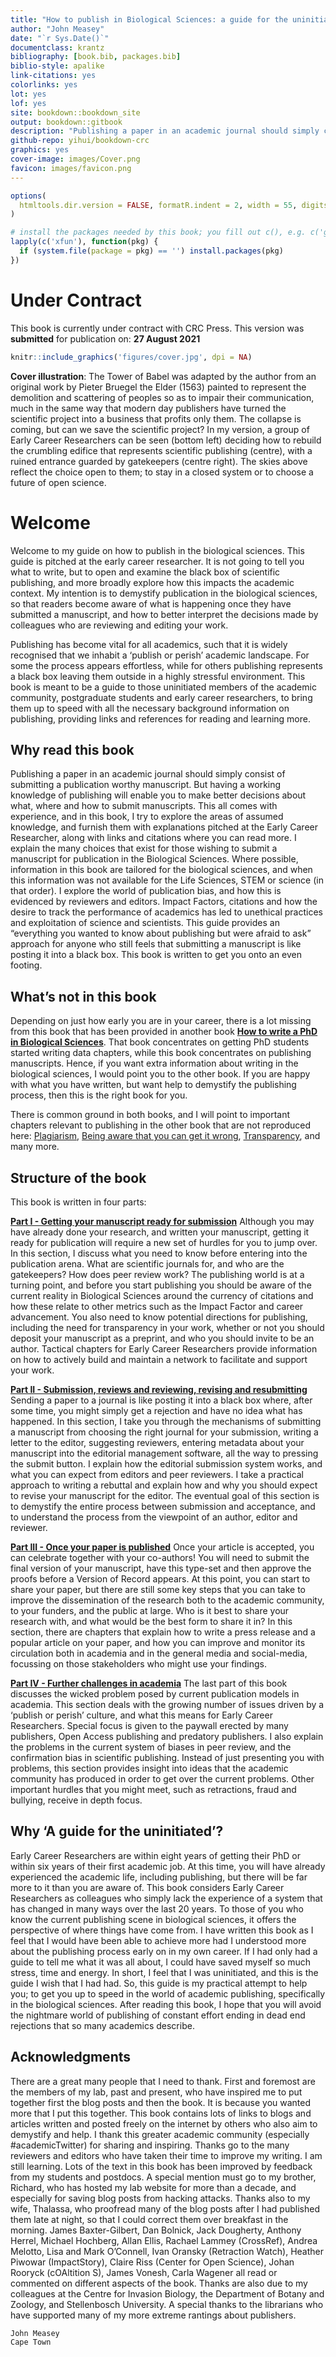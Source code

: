 --- 
title: "How to publish in Biological Sciences: a guide for the uninitiated"
author: "John Measey"
date: "`r Sys.Date()`"
documentclass: krantz
bibliography: [book.bib, packages.bib]
biblio-style: apalike
link-citations: yes
colorlinks: yes
lot: yes
lof: yes
site: bookdown::bookdown_site
output: bookdown::gitbook
description: "Publishing a paper in an academic journal should simply consist of submitting a publication worthy manuscript. But having a working knowledge of publishing will enable you to make better decisions about what, where and how to submit manuscripts. This all comes with experience, and in this book, I try to explore the areas of assumed knowledge, and furnish them with explanations pitched at the Early Career Researcher, along with links and citations where you can read more. I explain the many choices that exist for those wishing to submit a manuscript for publication in the Biological Sciences. I explore the world of publication bias, and how this is evidenced by reviewers and editors. Impact Factors, citations and how the desire to track the performance of academics has led to unethical practices and exploitation of science and scientists. This guide provides an 'everything you wanted to know about publishing but were afraid to ask' approach for anyone who still feels that submitting a manuscript is like posting it into a black box. This book is written to get you onto an even footing."
github-repo: yihui/bookdown-crc
graphics: yes
cover-image: images/Cover.png
favicon: images/favicon.png
---

```{r setup, include=FALSE}
options(
  htmltools.dir.version = FALSE, formatR.indent = 2, width = 55, digits = 4
)

# install the packages needed by this book; you fill out c(), e.g. c('ggplot2', 'dplyr')
lapply(c('xfun'), function(pkg) {
  if (system.file(package = pkg) == '') install.packages(pkg)
})
```


# Under Contract  {-}

This book is currently under contract with CRC Press. This version was **submitted** for publication on: __27 August 2021__

```{r fig.align='right', echo=FALSE, include=identical(knitr:::pandoc_to(), 'html'), fig.link='http://john.measey.com/'}
knitr::include_graphics('figures/cover.jpg', dpi = NA)
```


**Cover illustration**: The Tower of Babel was adapted by the author from an original work by Pieter Bruegel the Elder (1563) painted to represent the demolition and scattering of peoples so as to impair their communication, much in the same way that modern day publishers have turned the scientific project into a business that profits only them. The collapse is coming, but can we save the scientific project? In my version, a group of Early Career Researchers can be seen (bottom left) deciding how to rebuild the crumbling edifice that represents scientific publishing (centre), with a ruined entrance guarded by gatekeepers (centre right). The skies above reflect the choice open to them; to stay in a closed system or to choose a future of open science. 

# Welcome {-}

Welcome to my guide on how to publish in the biological sciences. This guide is pitched at the early career researcher. It is not going to tell you what to write, but to open and examine the black box of scientific publishing, and more broadly explore how this impacts the academic context. My intention is to demystify publication in the biological sciences, so that readers become aware of what is happening once they have submitted a manuscript, and how to better interpret the decisions made by colleagues who are reviewing and editing your work.

Publishing has become vital for all academics, such that it is widely recognised that we inhabit a 'publish or perish' academic landscape. For some the process appears effortless, while for others publishing represents a black box leaving them outside in a highly stressful environment. This book is meant to be a guide to those uninitiated members of the academic community, postgraduate students and early career researchers, to bring them up to speed with all the necessary background information on publishing, providing links and references for reading and learning more.


## Why read this book {-}

Publishing a paper in an academic journal should simply consist of submitting a publication worthy manuscript. But having a working knowledge of publishing will enable you to make better decisions about what, where and how to submit manuscripts. This all comes with experience, and in this book, I try to explore the areas of assumed knowledge, and furnish them with explanations pitched at the Early Career Researcher, along with links and citations where you can read more. I explain the many choices that exist for those wishing to submit a manuscript for publication in the Biological Sciences. Where possible, information in this book are tailored for the biological sciences, and when this information was not available for the Life Sciences, STEM or science (in that order). I explore the world of publication bias, and how this is evidenced by reviewers and editors. Impact Factors, citations and how the desire to track the performance of academics has led to unethical practices and exploitation of science and scientists. This guide provides an "everything you wanted to know about publishing but were afraid to ask" approach for anyone who still feels that submitting a manuscript is like posting it into a black box. This book is written to get you onto an even footing.

## What's not in this book {-}

Depending on just how early you are in your career, there is a lot missing from this book that has been provided in another book [**How to write a PhD in Biological Sciences**](www.howtowriteaphd.org). That book concentrates on getting PhD students started writing data chapters, while this book concentrates on publishing manuscripts. Hence, if you want extra information about writing in the biological sciences, I would point you to the other book. If you are happy with what you have written, but want help to demystify the publishing process, then this is the right book for you.

There is common ground in both books, and I will point to important chapters relevant to publishing in the other book that are not reproduced here:
[Plagiarism](http://www.howtowriteaphd.org/plagiarise.html), [Being aware that you can get it wrong](http://www.howtowriteaphd.org/TypeI.html), [Transparency](http://www.howtowriteaphd.org/transparency.html), and many more.

## Structure of the book {-}

This book is written in four parts:

[**Part I - Getting your manuscript ready for submission**](#part1)
Although you may have already done your research, and written your manuscript, getting it ready for publication will require a new set of hurdles for you to jump over. In this section, I discuss what you need to know before entering into the publication arena. What are scientific journals for, and who are the gatekeepers? How does peer review work? The publishing world is at a turning point, and before you start publishing you should be aware of the current reality in Biological Sciences around the currency of citations and how these relate to other metrics such as the Impact Factor and career advancement. You also need to know potential directions for publishing, including the need for transparency in your work, whether or not you should deposit your manuscript as a preprint, and who you should invite to be an author. Tactical chapters for Early Career Researchers provide information on how to actively build and maintain a network to facilitate and support your work.

[**Part II - Submission, reviews and reviewing, revising and resubmitting**](#part2)
Sending a paper to a journal is like posting it into a black box where, after some time, you might simply get a rejection and have no idea what has happened. In this section, I take you through the mechanisms of submitting a manuscript from choosing the right journal for your submission, writing a letter to the editor, suggesting reviewers, entering metadata about your manuscript into the editorial management software, all the way to pressing the submit button. I explain how the editorial submission system works, and what you can expect from editors and peer reviewers. I take a practical approach to writing a rebuttal and explain how and why you should expect to revise your manuscript for the editor. The eventual goal of this section is to demystify the entire process between submission and acceptance, and to understand the process from the viewpoint of an author, editor and reviewer. 

[**Part III - Once your paper is published**](#part3)
Once your article is accepted, you can celebrate together with your co-authors! You will need to submit the final version of your manuscript, have this type-set and then approve the proofs before a Version of Record appears. At this point, you can start to share your paper, but there are still some key steps that you can take to improve the dissemination of the research both to the academic community, to your funders, and the public at large. Who is it best to share your research with, and what would be the best form to share it in? In this section, there are chapters that explain how to write a press release and a popular article on your paper, and how you can improve and monitor its circulation both in academia and in the general media and social-media, focussing on those stakeholders who might use your findings.

[**Part IV - Further challenges in academia**](#part4)
 The last part of this book discusses the wicked problem posed by current publication models in academia. This section deals with the growing number of issues driven by a 'publish or perish' culture, and what this means for Early Career Researchers. Special focus is given to the paywall erected by many publishers, Open Access publishing and predatory publishers. I also explain the problems in the current system of biases in peer review, and the confirmation bias in scientific publishing. Instead of just presenting you with problems, this section provides insight into ideas that the academic community has produced in order to get over the current problems. Other important hurdles that you might meet, such as retractions, fraud and bullying, receive in depth focus.


## Why 'A guide for the uninitiated'? {-}
Early Career Researchers are within eight years of getting their PhD or within six years of their first academic job. At this time, you will have already experienced the academic life, including publishing, but there will be far more to it than you are aware of. This book considers Early Career Researchers as colleagues who simply lack the experience of a system that has changed in many ways over the last 20 years. To those of you who know the current publishing scene in biological sciences, it offers the perspective of where things have come from. I have written this book as I feel that I would have been able to achieve more had I understood more about the publishing process early on in my own career. If I had only had a guide to tell me what it was all about, I could have saved myself so much stress, time and energy. In short, I feel that I was uninitiated, and this is the guide I wish that I had had. So, this guide is my practical attempt to help you; to get you up to speed in the world of academic publishing, specifically in the biological sciences. After reading this book, I hope that you will avoid the nightmare world of publishing of constant effort ending in dead end rejections that so many academics describe.



## Acknowledgments {-}

There are a great many people that I need to thank. First and foremost are the members of my lab, past and present, who have inspired me to put together first the blog posts and then the book. It is because you wanted more that I put this together. This book contains lots of links to blogs and articles written and posted freely on the internet by others who also aim to demystify and help. I thank this greater academic community (especially \#academicTwitter) for sharing and inspiring. Thanks go to the many reviewers and editors who have taken their time to improve my writing. I am still learning. Lots of the text in this book has been improved by feedback from my students and postdocs. A special mention must go to my brother, Richard, who has hosted my lab website for more than a decade, and especially for saving blog posts from hacking attacks. Thanks also to my wife, Thalassa, who proofread many of the blog posts after I had published them late at night, so that I could correct them over breakfast in the morning. James Baxter-Gilbert, Dan Bolnick, Jack Dougherty, Anthony Herrel, Michael Hochberg, Allan Ellis, Rachael Lammey (CrossRef), Andrea Melotto, Lisa and Mark O'Connell, Ivan Oransky (Retraction Watch), Heather Piwowar (ImpactStory), Claire Riss (Center for Open Science), Johan Rooryck (cOAltition S), James Vonesh, Carla Wagener all read or commented on different aspects of the book. Thanks are also due to my colleagues at the Centre for Invasion Biology, the Department of Botany and Zoology, and Stellenbosch University. A special thanks to the librarians who have supported many of my more extreme rantings about publishers.

```{block2, type='flushright', html.tag='p'}
John Measey  
Cape Town
```
